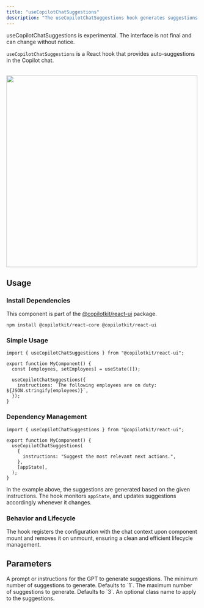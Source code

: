 ```yaml
---
title: "useCopilotChatSuggestions"
description: "The useCopilotChatSuggestions hook generates suggestions in the chat window based on real-time app state."
---
```


<Callout type="warning">
  useCopilotChatSuggestions is experimental. The interface is not final and
  can change without notice.
</Callout>
 
`useCopilotChatSuggestions` is a React hook that provides auto-suggestions in the Copilot chat.
 
<br/>
<img src="/images/use-copilot-chat-suggestions/use-copilot-chat-suggestions.gif" width="500" />
 
## Usage
 
### Install Dependencies
 
This component is part of the [@copilotkit/react-ui](https://npmjs.com/package/@copilotkit/react-ui) package.
 
```shell npm2yarn \"@copilotkit/react-ui"\
npm install @copilotkit/react-core @copilotkit/react-ui
```
 
### Simple Usage
 
```tsx
import { useCopilotChatSuggestions } from "@copilotkit/react-ui";
 
export function MyComponent() {
  const [employees, setEmployees] = useState([]);
 
  useCopilotChatSuggestions({
    instructions: `The following employees are on duty: ${JSON.stringify(employees)}`,
  });
}
```
 
### Dependency Management
 
```tsx
import { useCopilotChatSuggestions } from "@copilotkit/react-ui";
 
export function MyComponent() {
  useCopilotChatSuggestions(
    {
      instructions: "Suggest the most relevant next actions.",
    },
    [appState],
  );
}
```
 
In the example above, the suggestions are generated based on the given instructions.
The hook monitors `appState`, and updates suggestions accordingly whenever it changes.
 
### Behavior and Lifecycle
 
The hook registers the configuration with the chat context upon component mount and
removes it on unmount, ensuring a clean and efficient lifecycle management.

## Parameters

<PropertyReference name="instructions" type="string" required > 
A prompt or instructions for the GPT to generate suggestions.
</PropertyReference>

<PropertyReference name="minSuggestions" type="number"  default="1"> 
The minimum number of suggestions to generate. Defaults to `1`.
</PropertyReference>

<PropertyReference name="maxSuggestions" type="number"  default="1"> 
The maximum number of suggestions to generate. Defaults to `3`.
</PropertyReference>

<PropertyReference name="className" type="string"  > 
An optional class name to apply to the suggestions.
</PropertyReference>

